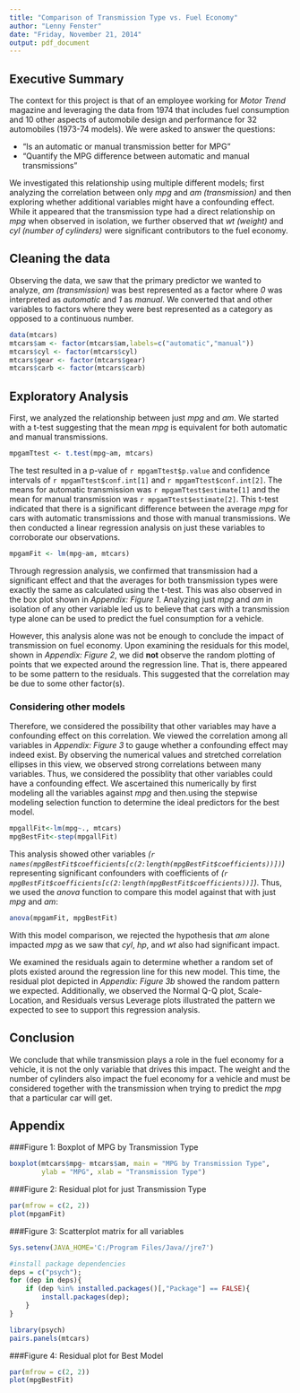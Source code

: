 ```yaml
---
title: "Comparison of Transmission Type vs. Fuel Economy"
author: "Lenny Fenster"
date: "Friday, November 21, 2014"
output: pdf_document
---
```

## Executive Summary
The context for this project is that of an employee working for *Motor Trend* magazine and leveraging the data from 1974 that includes fuel consumption and 10 other aspects of automobile design and performance for 32 automobiles (1973-74 models).  We were asked to answer the questions:

- "Is an automatic or manual transmission better for MPG"
- "Quantify the MPG difference between automatic and manual transmissions"

We investigated this relationship using multiple different models; first analyzing the correlation between only *mpg* and *am (transmission)* and then exploring whether additional variables might have a  confounding effect. While it appeared that the transmission type had a direct relationship on *mpg* when observed in isolation, we further observed that *wt (weight)* and *cyl (number of cylinders)* were significant contributors to the fuel economy.

## Cleaning the data
Observing the data, we saw that the primary predictor we wanted to analyze, *am (transmission)* was best represented as a factor where *0* was interpreted as *automatic* and *1* as *manual*. We converted that and other variables to factors where they were best represented as a category as opposed to a continuous number. 
```r
data(mtcars)
mtcars$am <- factor(mtcars$am,labels=c("automatic","manual"))
mtcars$cyl <- factor(mtcars$cyl)
mtcars$gear <- factor(mtcars$gear)
mtcars$carb <- factor(mtcars$carb)
```
## Exploratory Analysis
First, we analyzed the relationship between just *mpg* and *am*.  We started with a t-test suggesting that the mean *mpg* is equivalent for both automatic and manual transmissions. 
```r
mpgamTtest <- t.test(mpg~am, mtcars)
```
The test resulted in a p-value of `r mpgamTtest$p.value` and confidence intervals of `r mpgamTtest$conf.int[1]` and `r mpgamTtest$conf.int[2]`.  The means for automatic transmission was `r mpgamTtest$estimate[1]` and the mean for manual transmission was `r mpgamTtest$estimate[2]`. This t-test indicated that there is a significant difference between the average *mpg* for cars with automatic transmissions and those with manual transmissions. We then conducted a linear regression analysis on just these variables to corroborate our observations.  
```r
mpgamFit <- lm(mpg~am, mtcars)
```
Through regression analysis, we confirmed that transmission had a significant effect and that the averages for both transmission types were exactly the same as calculated using the t-test.  This was also observed in the box plot shown in *Appendix: Figure 1*.  Analyzing just *mpg* and *am* in isolation of any other variable led us to believe that cars with a transmission type alone can be used to predict the fuel consumption for a vehicle.

However, this analysis alone was not be enough to conclude the impact of transmission on fuel economy.  Upon examining the residuals for this model, shown in *Appendix: Figure 2*, we did **not** observe the random plotting of points that we expected around the regression line. That is, there appeared to be some pattern to the residuals.  This suggested that the correlation may be due to some other factor(s).

### Considering other models
Therefore, we considered the possibility that other variables may have a confounding effect on this correlation.  We viewed the correlation among all variables in *Appendix: Figure 3* to gauge whether a confounding effect may indeed exist.  By observing the numerical values and stretched correlation ellipses in this view, we observed strong correlations between many variables. Thus, we considered the possiblity that other variables could have a confounding effect. We ascertained this numerically by first modeling all the variables against *mpg* and then.using the stepwise modeling selection function to determine the ideal predictors for the best model. 
```r
mpgallFit<-lm(mpg~., mtcars)
mpgBestFit<-step(mpgallFit)
```
This analysis showed other variables *(`r names(mpgBestFit$coefficients[c(2:length(mpgBestFit$coefficients))])`)* representing significant confounders with coefficients of *(`r mpgBestFit$coefficients[c(2:length(mpgBestFit$coefficients))]`)*.  Thus, we used the *anova* function to compare this model against that with just *mpg* and *am*:
```r
anova(mpgamFit, mpgBestFit)
```
With this model comparison, we rejected the hypothesis that *am* alone impacted  *mpg* as we saw that *cyl*, *hp*, and *wt* also had significant impact.

We examined the residuals again to determine whether a random set of plots existed around the regression line for this new model.  This time, the residual plot depicted in *Appendix: Figure 3b* showed the random pattern we expected.  Additionally, we observed the Normal Q-Q plot, Scale-Location, and Residuals versus Leverage plots illustrated the pattern we expected to see to support this regression analysis.  

## Conclusion
We conclude that while transmission plays a role in the fuel economy for a vehicle, it is not the only variable that drives this impact.  The weight and the number of cylinders also impact the fuel economy for a vehicle and must be considered together with the transmission when trying to predict the *mpg* that a particular car will get.

## Appendix
###Figure 1: Boxplot of MPG by Transmission Type
```r
boxplot(mtcars$mpg~ mtcars$am, main = "MPG by Transmission Type", 
        ylab = "MPG", xlab = "Transmission Type")
```

###Figure 2: Residual plot for just Transmission Type
```r
par(mfrow = c(2, 2))
plot(mpgamFit)
```

###Figure 3: Scatterplot matrix for all variables
```r
Sys.setenv(JAVA_HOME='C:/Program Files/Java//jre7')

#install package dependencies
deps = c("psych");
for (dep in deps){
    if (dep %in% installed.packages()[,"Package"] == FALSE){
        install.packages(dep);
    }
}

library(psych)
pairs.panels(mtcars)
```

###Figure 4: Residual plot for Best Model
```r
par(mfrow = c(2, 2))
plot(mpgBestFit)
```
